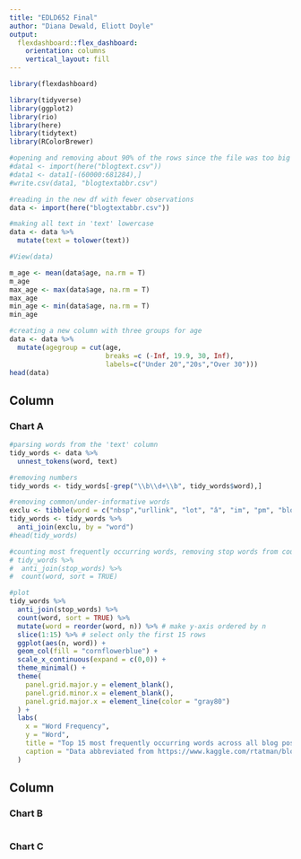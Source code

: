 ```yaml
---
title: "EDLD652 Final"
author: "Diana Dewald, Eliott Doyle"
output: 
  flexdashboard::flex_dashboard:
    orientation: columns
    vertical_layout: fill
---
```


```r
library(flexdashboard)

library(tidyverse)
library(ggplot2)
library(rio)
library(here)
library(tidytext)
library(RColorBrewer)

#opening and removing about 90% of the rows since the file was too big to push! This code won't work since I got rid of the blogtext.csv file 
#data1 <- import(here("blogtext.csv"))
#data1 <- data1[-(60000:681284),]
#write.csv(data1, "blogtextabbr.csv")

#reading in the new df with fewer observations
data <- import(here("blogtextabbr.csv"))

#making all text in 'text' lowercase
data <- data %>% 
  mutate(text = tolower(text))

#View(data)

m_age <- mean(data$age, na.rm = T)
m_age
max_age <- max(data$age, na.rm = T)
max_age
min_age <- min(data$age, na.rm = T)
min_age

#creating a new column with three groups for age
data <- data %>% 
  mutate(agegroup = cut(age, 
                        breaks =c (-Inf, 19.9, 30, Inf), 
                        labels=c("Under 20","20s","Over 30")))
head(data)
```

Column {data-width=650}
-----------------------------------------------------------------------

### Chart A

```r
#parsing words from the 'text' column
tidy_words <- data %>% 
  unnest_tokens(word, text)

#removing numbers
tidy_words <- tidy_words[-grep("\\b\\d+\\b", tidy_words$word),]

#removing common/under-informative words
exclu <- tibble(word = c("nbsp","urllink", "lot", "â", "im", "pm", "blog", "stuff", "lol"))
tidy_words <- tidy_words %>% 
  anti_join(exclu, by = "word")
#head(tidy_words)

#counting most frequently occurring words, removing stop words from counts
# tidy_words %>% 
#  anti_join(stop_words) %>%
#  count(word, sort = TRUE)

#plot
tidy_words %>% 
  anti_join(stop_words) %>% 
  count(word, sort = TRUE) %>% 
  mutate(word = reorder(word, n)) %>% # make y-axis ordered by n
  slice(1:15) %>% # select only the first 15 rows
  ggplot(aes(n, word)) +
  geom_col(fill = "cornflowerblue") +
  scale_x_continuous(expand = c(0,0)) +
  theme_minimal() +
  theme(
    panel.grid.major.y = element_blank(),
    panel.grid.minor.x = element_blank(),
    panel.grid.major.x = element_line(color = "gray80")
  ) +
  labs(
    x = "Word Frequency",
    y = "Word",
    title = "Top 15 most frequently occurring words across all blog posts",
    caption = "Data abbreviated from https://www.kaggle.com/rtatman/blog-authorship-corpus"
  )
```

Column {data-width=350}
-----------------------------------------------------------------------

### Chart B

```r

```

### Chart C

```r

```

